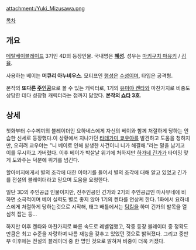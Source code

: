 {{{+1 水沢ユウキ / Yūki Mizusawa }}}

attachment:/Yuki_Mizusawa.png

[[목차]]
== 개요 ==
[[메탈베이블레이드]] 3기인 4D의 등장인물. 국내명은 '''[[혜성]]'''. 성우는 [[마키구치 마유키]] / [[김율]].

사용하는 베이는 '''머큐리 아누비우스'''. 모티프인 [[행성]]은 [[수성]]이며, 타입은 공격형.

본작의 '''또다른 [[주인공]]'''으로 볼 수 있는 캐릭터로, 1기의 [[유미야 켄타]]와 마찬가지로 비중도 상당한 데다 성장형 캐릭터라는 점까지 닮았다. '''본작의 [[쇼타]] 3호'''.

== 상세 ==
첫화부터 수수께끼의 블레이더인 요하네스에게 자신의 베이와 함께 처절하게 당하는 안습한 신세로 등장했다.이 상황에서 지나가던 [[타테가미 쿄우야]]를 발견하고 도움을 청하지만, 오히려 쿄우야는 "니 베이로 인해 발생한 사건이니 니가 해결해."라는 말을 남기고 이를 무시하고 가버렸다. 이후 베이가 박살날 위기에 처하지만 [[하가네 긴가]]가 타이밍 맞게 도와주는 덕분에 위기를 넘긴다.

할아버지에게서 별의 조각에 대한 이야기를 들어서 별의 조각에 대해 알고 있었고 긴가를 전설의 블레이더라고 믿으며 도움을 요청한다.

일단 3D의 주인공급 인물이지만, 진주인공인 긴가와 2기의 주인공급인 마사무네에 비하면 소극적이며 베이 실력도 별로 좋지 않아 1기의 켄타를 연상케 한다. 1화에서 요하네스에게 처절하게 당하는것으로 시작해, 태그 배틀에서는 [[팀킬]]을 하며 긴가의 발목을 열심히 잡는 등...

하지만 이후 켄타와 마찬가지로 빠른 속도로 레벨업했고, 작중 등장 블레이더 중 정확도만큼은 최고 수준을 자랑하며 나름 재능을 갖추고 있었던 것으로 밝혀졌다. 그리고 중반부 이후에는 전설의 블레이더 중 한 명인 것으로 밝혀져 비중이 더욱 커졌다.

